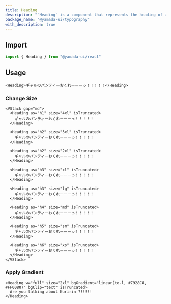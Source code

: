 ```yaml
---
title: Heading
description: "`Heading` is a component that represents the heading of a section. By default, it renders the `h1` element."
package_name: "@yamada-ui/typography"
with_description: true
---
```


## Import

```ts
import { Heading } from "@yamada-ui/react"
```

## Usage

```tsx
<Heading>ギャルのパンティーおくれーーーっ！！！！！</Heading>
```

### Change Size

```tsx
<VStack gap="md">
  <Heading as="h1" size="4xl" isTruncated>
    ギャルのパンティーおくれーーーっ！！！！！
  </Heading>

  <Heading as="h2" size="3xl" isTruncated>
    ギャルのパンティーおくれーーーっ！！！！！
  </Heading>

  <Heading as="h2" size="2xl" isTruncated>
    ギャルのパンティーおくれーーーっ！！！！！
  </Heading>

  <Heading as="h3" size="xl" isTruncated>
    ギャルのパンティーおくれーーーっ！！！！！
  </Heading>

  <Heading as="h3" size="lg" isTruncated>
    ギャルのパンティーおくれーーーっ！！！！！
  </Heading>

  <Heading as="h4" size="md" isTruncated>
    ギャルのパンティーおくれーーーっ！！！！！
  </Heading>

  <Heading as="h5" size="sm" isTruncated>
    ギャルのパンティーおくれーーーっ！！！！！
  </Heading>

  <Heading as="h6" size="xs" isTruncated>
    ギャルのパンティーおくれーーーっ！！！！！
  </Heading>
</VStack>
```

### Apply Gradient

```tsx
<Heading w="full" size="2xl" bgGradient="linear(to-l, #7928CA, #FF0080)" bgClip="text" isTruncated>
  Are you talking about Kuririn ?!!!!!
</Heading>
```
